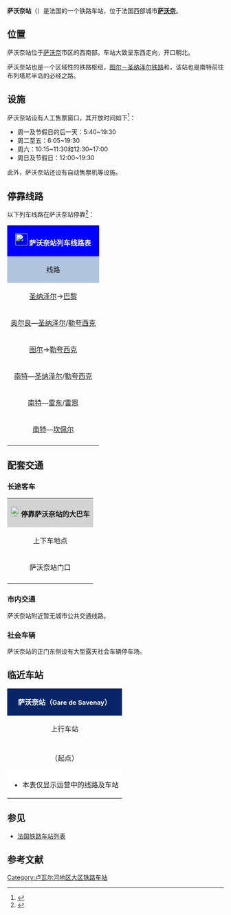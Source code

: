 {{Infobox station
| name = [[File:Sncf-logo.svg|32x32px]]萨沃奈站<br>{{lang|fr|Gare de Savenay}}
| type = [[法国铁路|法国铁路]]
| image = File:GareSavenay2014 01.jpg
| image_caption = 萨沃奈站
| address = {{FRA}}[[大西洋卢瓦尔省|大西洋卢瓦尔省]][[萨沃奈|萨沃奈]]
| latd = 47
| latm = 21
| lats = 31
| latNS = N
| longd = 1
| longm = 57
| longs = 05
| longEW = W
| operator = [[File:_Sncf-logo.svg|32x32px]]
| coordinates_display = yes
| iso_region = FR
| line = * [[图尔－圣纳泽尔铁路|图尔－圣纳泽尔铁路]]
* {{link-fr|萨沃奈－朗代诺|Ligne de Savenay à Landerneau}}
| structure = 地面
| levels = 1层
| platform = 3
| tracks = 4
| elevation = 18米
| opened = 1857年8月10日
| rebuilt = 
| status = 使用中
| closed = 
| passengers = 439,781人次<ref>{{Cite web|url=https://ressources.data.sncf.com/explore/dataset/frequentation-gares/?sort=voyageurs_2014&q=savenay|title=Fréquentation en gares|accessdate=2017-02-04|author=SNCF|date=|language=法语|publisher=SNCF Open Data}}</ref>
| pass_year = 2015年
| ADA = 
| station_type = 客运车站
| connections = * {{link-fr|卢瓦尔-大西洋省城际客运|Lignes intérieures de Loire-Atlantique}}
| route_map = 
| map_locator = 
| note = 
| services = [[TGV|TGV]]<br>[[卢瓦尔号列车|Interloire]]<br>[[法国大区列车|TER]]
}}

'''萨沃奈站'''（{{lang-fr|Gare de Savenay}}）是法国的一个铁路车站，位于法国西部城市'''[[萨沃奈|萨沃奈]]'''。

==位置==

萨沃奈站位于[[萨沃奈|萨沃奈]]市区的西南部。车站大致呈东西走向，开口朝北。

萨沃奈站也是一个区域性的铁路枢纽，[[图尔－圣纳泽尔铁路|图尔－圣纳泽尔铁路]]和{{link-fr|萨沃奈－朗代诺|Ligne de Savenay à Landerneau}}，该站也是南特前往布列塔尼半岛的必经之路。

==设施==

萨沃奈站设有人工售票窗口，其开放时间如下<ref>{{Cite web|url=https://www.ter.sncf.com/pays-de-la-loire/gares/87481838/Savenay/pratique|title=GARE SAVENAY|accessdate=2017-02-04|author=SNCF|date=|language=法语|publisher=TER Pays-de-la-Loire}}</ref>：

* 周一及节假日的后一天：5:40~19:30
* 周二至五：6:05~19:30
* 周六：10:15~11:30和12:30~17:00
* 周日及节假日：12:00~19:30

此外，萨沃奈站还设有自动售票机等设施。

== 停靠线路 ==

{{动态列表|最后更新时间：2017年2月4日。本章节内容仅供参考，不排除因施工或罢工而引发的临时性变更。欢迎修正和补充}}

以下列车线路在萨沃奈站停靠<ref>{{Cite web|url=https://www.gares-sncf.com/fr/gare/frsny/savenay|title=Votre gare : Savenay|accessdate=2017-02-04|author=GARES-SNCF|date=|language=法语|publisher=SNCF|archive-url=https://web.archive.org/web/20160620222505/http://www.gares-sncf.com/fr/gare/frsny/savenay|archive-date=2016-06-20|dead-url=yes}}</ref>：

{| class="wikitable mw-collapsible" 
|colspan="5" style="background:#0000FF" align="center" |[[File:_Sncf-logo.svg|28x28px]] <font color=#FFFFFF>'''萨沃奈站列车线路表'''</font>
|-
!style="background:#B0C4DE"| 线路
!style="background:#B0C4DE"|车种
!style="background:#B0C4DE"|上一站
!style="background:#B0C4DE"|下一站
!style="background:#B0C4DE"|大致运行频率{{noteTag|name=noteA}}
|-
|[[圣纳泽尔站|圣纳泽尔]]→[[巴黎蒙帕纳斯站|巴黎]]
| rowspan="1" align="center" |'''[[TGV|TGV]]'''
|[[圣纳泽尔站|圣纳泽尔]]
|[[南特站|南特]]
|每天1趟{{noteTag|name=noteB}}
|-
|[[奥尔良站|奥尔良]]—[[圣纳泽尔站|圣纳泽尔]]/[[勒夸西克站|勒夸西克]]
| rowspan="1" align="center" |'''[[卢瓦尔号列车|INTERLOIRE]]'''
|[[南特站|南特]]
|[[圣纳泽尔站|圣纳泽尔]]
|每天1~2趟
|-
|[[图尔站|图尔]]→[[勒夸西克站|勒夸西克]]
| rowspan="4" align="center"|'''[[法国大区列车|TER]]'''
|[[南特站|南特]]
|[[圣纳泽尔站|圣纳泽尔]]
|每天1班{{noteTag|name=noteC}}
|-
|[[南特站|南特]]—[[圣纳泽尔站|圣纳泽尔]]/[[勒夸西克站|勒夸西克]]
|[[南特站|南特]]/[[圣艾蒂安德蒙吕克站|圣艾蒂安德蒙吕克]]/[[科尔德迈站|科尔德迈]]
|[[东日站|东日]]/[[蒙图瓦德布列塔尼站|蒙图瓦德布列塔尼]]/[[圣纳泽尔站|圣纳泽尔]]
|每天11趟左右
|-
|[[南特站|南特]]—[[雷东站|雷东]]/[[雷恩站|雷恩]]
|[[南特站|南特]]/[[圣艾蒂安德蒙吕克站|圣艾蒂安德蒙吕克]]/[[科尔德迈站|科尔德迈]]
|[[蓬沙托站|蓬沙托]]
|每天4趟左右
|-
|[[南特站|南特]]—[[坎佩尔站|坎佩尔]]
|[[南特站|南特]]
|[[蓬沙托站|蓬沙托]]
|每天3趟左右
|-
|colspan="5" style="background:#FFFFFF"|{{noteFoot|1=
{{noteTag|name=noteA|1=在本栏中，往返1次为"1趟"；除特别标明外，其数据仅工作日有效，周末及节假日列车数量可能会减少或停运}}
{{noteTag|name=noteB|1=仅单向开行，仅每周一开行，节假日除外}}
{{noteTag|name=noteC|1=仅单向开行，每周六停运}}
}}
|}

==配套交通==
===长途客车===

{| class="wikitable mw-collapsible" 
|colspan="3" align="center" style="background:#D3D3D3" |[[File:BSicon_BUS.svg|24x24px]]'''停靠萨沃奈站的大巴车'''
|-
!align="center" |上下车地点
!align="center" |运营单位
!align="center" |主要目的地{{noteTag|name=noteA}}
|-
| rowspan="2" align="center" |萨沃奈站门口
|align="center" |{{link-fr|卢瓦尔-大西洋省城际客运|Lignes intérieures de Loire-Atlantique}}<br>Lila
|
* 20线{{noteTag|name=noteC}}：[[勒唐普勒德布列塔尼|勒唐普勒德布列塔尼]]、[[维尼厄德布列塔尼|维尼厄德布列塔尼]]、[[索特龙|索特龙]]、[[奥尔沃|奥尔沃]]、[[南特|南特]]
* 44线{{noteTag|name=noteC}}：[[圣纳泽尔|圣纳泽尔]]、[[蒙图瓦德布列塔尼|蒙图瓦德布列塔尼]]、[[东日|东日]]、[[普兰吉欧|普兰吉欧]]、[[拉沙佩勒洛奈|拉沙佩勒洛奈]]、[[布夫龙_(卢瓦尔-大西洋省)|布夫龙]]、[[布兰|布兰]]
* 50线{{noteTag|name=noteC}}：[[马勒维勒|马勒维勒]]、[[科尔德迈|科尔德迈]]、[[圣艾蒂安德蒙吕克|圣艾蒂安德蒙吕克]]、[[库厄龙|库厄龙]]、[[南特|南特]]
|-
|align="center" |[[SNCF|SNCF]]<br>Car TER{{noteTag|name=noteB}}
|（''当某条铁路线施工或罢工时，SNCF可能会提供途径该线路沿途站点的大巴车''）
|-
|colspan="3" style="background:#FFFFFF"|{{noteFoot|1=
{{noteTag|name=noteA|1=本栏不包括可以联程中转前往的目的地}}
{{noteTag|name=noteB|1=其车票可与SNCF的同线路车票通用}}
{{noteTag|name=noteC|1=周日及节假日停运}}
}}
|}

===市内交通===

萨沃奈站附近暂无城市公共交通线路。

===社会车辆===

萨沃奈站的正门东侧设有大型露天社会车辆停车场。

==临近车站==

{|class="wikitable mw-collapsible" style="margin: 0 auto; width:42em;"
|colspan="3" style="background:#082567" align="center"|<font color=#FFFFFF>'''萨沃奈站（<span style="font-size:11pt;">Gare de Savenay</span>）'''</font>
|-
!上行车站
!线路
!下行车站
|-
|align="center" |{{link-fr|科尔德迈站|Gare de Cordemais}}
|align="center" |'''[[图尔－圣纳泽尔铁路|图尔－圣纳泽尔铁路]]'''
|align="center" |{{link-fr|东日站|Gare de Donges}}
|-
|align="center" |（起点）
|align="center" |'''{{link-fr|萨沃奈－朗代尔诺|Ligne de Savenay à Landerneau}} '''
|align="center" |{{link-fr|蓬沙托站|Gare de Pontchâteau}}
|-
|colspan="3" style="background:#FFFFFF"|
*本表仅显示运营中的线路及车站
|}

==参见==
* [[法国铁路车站列表|法国铁路车站列表]]

== 参考文献 ==
{{Reflist}}

{{法国主要火车站列表}}

[[Category:卢瓦尔河地区大区铁路车站|Category:卢瓦尔河地区大区铁路车站]]